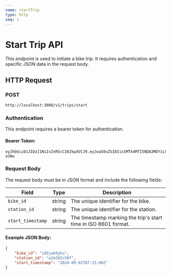 ```yaml
---
name: startTrip
type: http
seq: 1
---
```


# Start Trip API

This endpoint is used to initiate a bike trip. It requires authentication and specific JSON data in the request body.

## HTTP Request

### POST
`http://localhost:3000/v1/trips/start`

### Authentication

This endpoint requires a bearer token for authentication.

#### Bearer Token:
```
eyJhbGciOiJIUzI1NiIsInR5cCI6IkpXVCJ9.eyJwaG9uZSI6Iis5MTk4MTI5NDA3MDYiLCJ1aWQiOiI1Z2VhcGdhcHhzIn0.yNyKfoOQouzSNDwp_5rJ9CAEMVJo5uqueJHNpG-a3Aw
```

### Request Body

The request body must be in JSON format and include the following fields:

| Field           | Type   | Description                                |
|-----------------|--------|--------------------------------------------|
| `bike_id`       | string | The unique identifier for the bike.        |
| `station_id`    | string | The unique identifier for the station.     |
| `start_timestamp` | string | The timestamp marking the trip's start time in ISO 8601 format. |

#### Example JSON Body:
```json
{
    "bike_id": "i6bjwk0yhu",
    "station_id": "a2m392c58f",
    "start_timestamp": "2024-09-02T07:15:00Z"
}
```